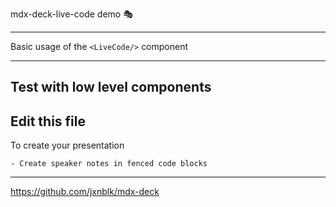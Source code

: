

<Head>
  <title>mdx-deck-live-code demo</title>
</Head>

mdx-deck-live-code demo 🎭

---


Basic usage of the ```<LiveCode/>``` component
<LiveCode/>

---


Test with low level components
<LiveProvider code="<h2>🙋🏻‍♂️ 🌎</h2>">
	<LiveError/>
	<LivePreview/>
	<LiveEditor/>
</LiveProvider>
---

## Edit this file

To create your presentation

```notes
- Create speaker notes in fenced code blocks
```

---

<https://github.com/jxnblk/mdx-deck>
